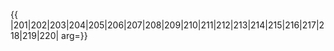 {{ {{{1|PRC admin/showlist}}}
|201|202|203|204|205|206|207|208|209|210|211|212|213|214|215|216|217|218|219|220|
arg={{{arg|}}}}}